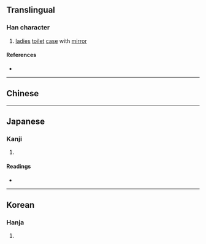 {{also|奩}}
{{character info/new}}
==Translingual==

===Han character===
{{Han char|rn=22|rad=匚|as=13|sn=15|four=|canj=SOMO|ids=⿷匚僉}}

# [[ladies]] [[toilet]] [[case]] with [[mirror]]

====References====
* {{Han ref|kx=0154.230|dkj=02655|dj=0346.260|hdz=10090.080|uh=5333|ud=21299}}

----

==Chinese==
{{zh-see|奩|v}}

----

==Japanese==

===Kanji===
{{ja-kanji|grade=|rs=匚13}}

# {{rfdef|ja|sort=匚13}}

====Readings====
* {{ja-readings|on=[[れん]] (ren)|kun=[[くしげ]] (kushige)}}

----

==Korean==

===Hanja===
{{ko-hanja|hangeul=렴|rv=ryeom|mr=ryŏm}}

# {{rfdef|ko|sort=匚13}}